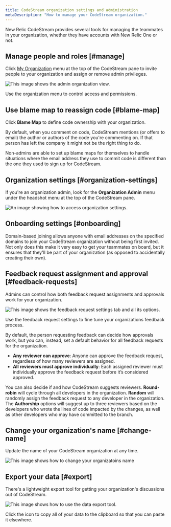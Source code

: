 ```yaml
---
title: CodeStream organization settings and administration
metaDescription: "How to manage your CodeStream organization."
---
```


New Relic CodeStream provides several tools for managing the teammates in your organization, whether they have accounts with New Relic One or not.

## Manage people and roles [#manage]

Click [My Organization](/docs/codestream/how-use-codestream/my-organization) menu at the top of the CodeStream pane to invite people to your organization and assign or remove admin privileges.

![This image shows the admin organization view.](/images/AdminRights2.png "Admin organization view")

<figcaption>Use the organization menu to control access and permissions.</figcaption>

## Use blame map to reassign code [#blame-map]

Click **Blame Map** to define code ownership with your organization.

By default, when you comment on code, CodeStream mentions (or offers to email) the author or authors of the code you're commenting on. If that person has left the company it might not be the right thing to do. 

Non-admins are able to set up blame maps for themselves to handle situations where the email address they use to commit code is different than the one they used to sign up for CodeStream.

## Organization settings [#organization-settings]

If you're an organization admin, look for the **Organization Admin** menu under the headshot menu at the top of the CodeStream pane.

![An image showing how to access organization settings.](/images/OrganizationSettings.png "Organization settings")

## Onboarding settings [#onboarding]

Domain-based joining allows anyone with email addresses on the specified domains to join your CodeStream organization without being first invited. Not only does this make it very easy to get your teammates on board, but it ensures that they'll be part of your organization (as opposed to accidentally creating their own).


## Feedback request assignment and approval [#feedback-requests]

Admins can control how both feedback request assignments and approvals work for your organization. 

![This image shows the feedback request settings tab and all its options.](/images/FRTeamSettings.png "Feedback request settings")
<figcaption>Use the feedback request settings to fine tune your organizations feedback process.</figcaption>

By default, the person requesting feedback can decide how approvals work, but you can, instead, set a default behavior for all feedback requests for the organization.

* **Any reviewer can approve**: Anyone can approve the feedback request, regardless of how many reviewers are assigned.
* **All reviewers must approve individually**: Each assigned reviewer must individually approve the feedback request before it’s considered approved.

You can also decide if and how CodeStream suggests reviewers. **Round-robin** will cycle through all developers in the organization. **Random** will randomly assign the feedback request to any developer in the organization. The **Authorship** options will suggest up to three reviewers based on the developers who wrote the lines of code impacted by the changes, as well as other developers who may have committed to the branch.

## Change your organization's name [#change-name]

Update the name of your CodeStream organization at any time.

![This image shows how to change your organizatoins name](/images/ChangeOrgName.png "change-name")


## Export your data [#export] 

There's a lightweight export tool for getting your organization's discussions out of CodeStream. 

![This image shows how to use the data export tool.](/images/DataExport.png "export-data")
<figcaption>Click the icon to copy all of your data to the clipboard so that you can paste it elsewhere.</figcaption>



